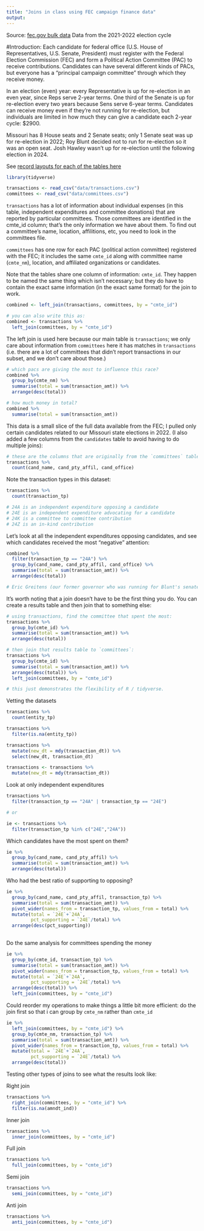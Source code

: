 ```yaml
---
title: "Joins in class using FEC campaign finance data"
output: 
---
```


Source: [fec.gov bulk data](https://www.fec.gov/data/browse-data/?tab=bulk-data) 
Data from the 2021-2022 election cycle

#Introduction: 
Each candidate for federal office (U.S. House of Representatives, U.S. Senate, President) must register with the Federal Election Commission (FEC) and form a Political Action Committee (PAC) to receive contributions. Candidates can have several different kinds of PACs, but everyone has a "principal campaign committee" through which they receive money.

In an election (even) year: every Representative is up for re-election in an even year, since Reps serve 2-year terms. One third of the Senate is up for re-election every two years because Sens serve 6-year terms. Candidates can receive money even if they're not running for re-election, but individuals are limited in how much they can give a candidate each 2-year cycle: $2900.

Missouri has 8 House seats and 2 Senate seats; only 1 Senate seat was up for re-election in 2022; Roy Blunt decided not to run for re-election so it was an open seat. Josh Hawley wasn't up for re-election until the following election in 2024.


See [record layouts for each of the tables here](https://docs.google.com/spreadsheets/d/1SfVu8I58P6sU8NVA9NXHlXKFdKDpFUAMzcE_QzSTVL0/edit?usp=sharing)

```r
library(tidyverse)

transactions <- read_csv("data/transactions.csv")
committees <- read_csv("data/committees.csv")
```

`transactions` has a lot of information about individual expenses (in this table, independent expenditures and committee donations) that are reported by particular committees. Those committees are identified in the cmte_id column; that’s the only information we have about them. To find out a committee’s name, location, affilitions, etc, you need to look in the committees file.

`committees` has one row for each PAC (political action committee) registered with the FEC; it includes the same `cmte_id` along with committee name (`cmte_nm`), location, and affiliated organizations or candidates.

Note that the tables share one column of information: `cmte_id`. They happen to be named the same thing which isn’t necessary; but they do have to contain the exact same information (in the exact same format) for the join to work.

```r
combined <- left_join(transactions, committees, by = "cmte_id")

# you can also write this as:
combined <- transactions %>% 
  left_join(committees, by = "cmte_id")
```

The left join is used here because our main table is `transactions`; we only care about information from `committees` here it has matches in `transactions` (i.e. there are a lot of committees that didn't report transactions in our subset, and we don't care about those.)

```r
# which pacs are giving the most to influence this race? 
combined %>% 
  group_by(cmte_nm) %>% 
  summarise(total = sum(transaction_amt)) %>% 
  arrange(desc(total))

# how much money in total? 
combined %>% 
  summarise(total = sum(transaction_amt))
```

This data is a small slice of the full data available from the FEC; I pulled only certain candidates related to our Missouri state elections in 2022. (I also added a few columns from the `candidates` table to avoid having to do multiple joins):
```r
# these are the columns that are originally from the `committees` table, which I joined to `transactions` using `cand_id`:
transactions %>% 
  count(cand_name, cand_pty_affil, cand_office)
```

Note the transaction types in this dataset: 
```r
transactions %>% 
  count(transaction_tp)

# 24A is an independent expenditure opposing a candidate
# 24E is an independent expenditure advocating for a candidate
# 24K is a committee to committee contribution
# 24Z is an in-kind contribution
```

Let's look at all the independent expenditures opposing candidates, and see which candidates received the most "negative" attention: 
```r
combined %>% 
  filter(transaction_tp == "24A") %>% 
  group_by(cand_name, cand_pty_affil, cand_office) %>% 
  summarise(total = sum(transaction_amt)) %>% 
  arrange(desc(total))

# Eric Greitens (our former governor who was running for Blunt's senate seat), by far.
```
It's worth noting that a join doesn't have to be the first thing you do. You can create a results table and then join that to something else: 
```r
# using transactions, find the committee that spent the most:
transactions %>% 
  group_by(cmte_id) %>%
  summarise(total = sum(transaction_amt)) %>% 
  arrange(desc(total))

# then join that results table to `committees`:
transactions %>% 
  group_by(cmte_id) %>%
  summarise(total = sum(transaction_amt)) %>% 
  arrange(desc(total)) %>% 
  left_join(committees, by = "cmte_id")

# this just demonstrates the flexibility of R / tidyverse.
```

Vetting the datasets

```r
transactions %>% 
  count(entity_tp)

transactions %>% 
  filter(is.na(entity_tp))

transactions %>% 
  mutate(new_dt = mdy(transaction_dt)) %>% 
  select(new_dt, transaction_dt)

transactions <- transactions %>% 
  mutate(new_dt = mdy(transaction_dt))
```


Look at only independent expenditures
```r
transactions %>% 
  filter(transaction_tp == "24A" | transaction_tp == "24E")

# or

ie <- transactions %>% 
  filter(transaction_tp %in% c("24E","24A"))
```


Which candidates have the most spent on them? 
```r
ie %>% 
  group_by(cand_name, cand_pty_affil) %>% 
  summarise(total = sum(transaction_amt)) %>% 
  arrange(desc(total))
```
Who had the best ratio of supporting to opposing? 
```r
ie %>% 
  group_by(cand_name, cand_pty_affil, transaction_tp) %>% 
  summarise(total = sum(transaction_amt)) %>%
  pivot_wider(names_from = transaction_tp, values_from = total) %>% 
  mutate(total = `24E`+`24A`,
         pct_supporting = `24E`/total) %>% 
  arrange(desc(pct_supporting))
  
```
Do the same analysis for committees spending the money
```r
ie %>% 
  group_by(cmte_id, transaction_tp) %>% 
  summarise(total = sum(transaction_amt)) %>%
  pivot_wider(names_from = transaction_tp, values_from = total) %>% 
  mutate(total = `24E`+`24A`,
         pct_supporting = `24E`/total) %>% 
  arrange(desc(total)) %>% 
  left_join(committees, by = "cmte_id")
```
Could reorder my operations to make things a little bit more efficient:
do the join first so that i can group by `cmte_nm` rather than `cmte_id`

```r
ie %>% 
  left_join(committees, by = "cmte_id") %>% 
  group_by(cmte_nm, transaction_tp) %>% 
  summarise(total = sum(transaction_amt)) %>%
  pivot_wider(names_from = transaction_tp, values_from = total) %>% 
  mutate(total = `24E`+`24A`,
         pct_supporting = `24E`/total) %>% 
  arrange(desc(total))
```

Testing other types of joins to see what the results look like: 

Right join
```r
transactions %>% 
  right_join(committees, by = "cmte_id") %>% 
  filter(is.na(amndt_ind))
```

Inner join
```r
transactions %>% 
  inner_join(committees, by = "cmte_id")
```

Full join
```r
transactions %>% 
  full_join(committees, by = "cmte_id")
```

Semi join
```r
transactions %>% 
  semi_join(committees, by = "cmte_id")
```

Anti join
```r
transactions %>% 
  anti_join(committees, by = "cmte_id")
```




